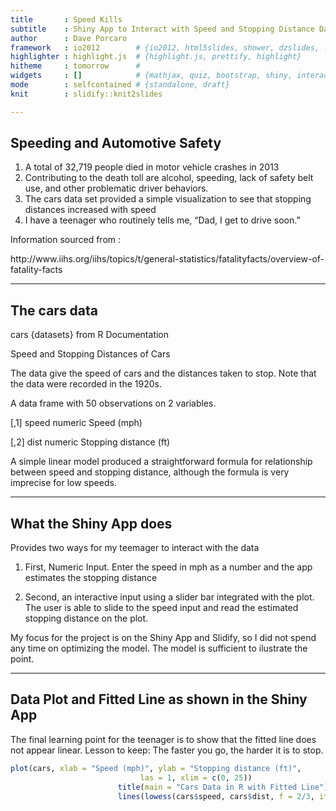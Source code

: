 ```yaml
---
title       : Speed Kills 
subtitle    : Shiny App to Interact with Speed and Stopping Distance Data
author      : Dave Porcaro
framework   : io2012        # {io2012, html5slides, shower, dzslides, ...}
highlighter : highlight.js  # {highlight.js, prettify, highlight}
hitheme     : tomorrow      # 
widgets     : []            # {mathjax, quiz, bootstrap, shiny, interactive}
mode        : selfcontained # {standalone, draft}
knit        : slidify::knit2slides

--- 
```


## Speeding and Automotive Safety

1. A total of 32,719 people died in motor vehicle crashes in 2013
2. Contributing to the death toll are alcohol, speeding, lack of safety belt use, and other problematic driver behaviors.
3. The cars data set provided a simple visualization to see that stopping distances increased with speed
4. I have a teenager who routinely tells me, "Dad, I get to drive soon."

Information sourced from :

http://www.iihs.org/iihs/topics/t/general-statistics/fatalityfacts/overview-of-fatality-facts

--- 

## The cars data

cars {datasets}	from R Documentation

Speed and Stopping Distances of Cars

The data give the speed of cars and the distances taken to stop. Note that the data were recorded in the 1920s.

A data frame with 50 observations on 2 variables.

[,1]	 speed	 numeric	 Speed (mph)

[,2]	 dist	 numeric	 Stopping distance (ft)

A simple linear model produced a straightforward formula for relationship between speed and stopping distance, although the formula is very imprecise for low speeds.  

---

## What the Shiny App does

Provides two ways for my teemager to interact with the data

1. First, Numeric Input.  Enter the speed in mph as a number and the app estimates the stopping distance

2. Second, an interactive input using a slider bar integrated with the plot.  The user is able to slide to the speed input and read the estimated stopping distance on the plot.

My focus for the project is on the Shiny App and Slidify, so I did not spend any time on optimizing the model.  The model is sufficient to ilustrate the point.

---

## Data Plot and Fitted Line as shown in the Shiny App

The final learning point for the teenager is to show that the fitted line does not appear linear.  Lesson to keep:  The faster you go, the harder it is to stop.

```r
plot(cars, xlab = "Speed (mph)", ylab = "Stopping distance (ft)",
                             las = 1, xlim = c(0, 25))
                        title(main = "Cars Data in R with Fitted Line")
                        lines(lowess(cars$speed, cars$dist, f = 2/3, iter = 3), col = "green", lwd=4)
```






